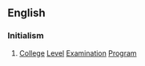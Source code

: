 ==English==
{{wikipedia}}

===Initialism===
{{head|en|initialism}}

# [[college|College]] [[level|Level]] [[examination|Examination]] [[program|Program]]